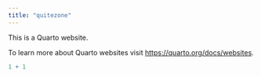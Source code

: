 ```yaml
---
title: "quitezone"
---
```


This is a Quarto website.

To learn more about Quarto websites visit <https://quarto.org/docs/websites>.

```r
1 + 1
```
